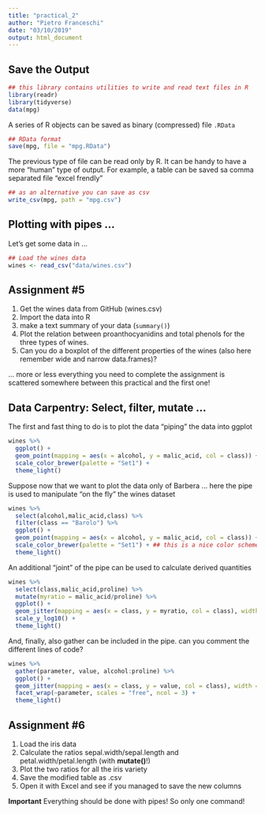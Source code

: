 ```yaml
---
title: "practical_2"
author: "Pietro Franceschi"
date: "03/10/2019"
output: html_document
---
```


## Save the Output

```r
## this library contains utilities to write and read text files in R
library(readr)
library(tidyverse)
data(mpg)
```

A series of R objects can be saved as binary (compressed) file `.RData`

```r
## RData format
save(mpg, file = "mpg.RData")
```


The previous type of file can be read only by R. It can be handy to have a more "human" type of output.
For example, a table can be saved sa comma separated file "excel frendly"

```r
## as an alternative you can save as csv
write_csv(mpg, path = "mpg.csv")
```

## Plotting with pipes ...

Let's get some data in ...
```r
## Load the wines data
wines <- read_csv("data/wines.csv") 
```

## Assignment #5
1. Get the wines data from GitHub (wines.csv)
2. Import the data into R
3. make a text summary of your data (`summary()`)
4. Plot the relation between proanthocyanidins and total phenols for the three types of wines.
5. Can you do a boxplot of the different properties of the wines (also here remember wide and narrow data.frames)?

... more or less everything you need to complete the assignment is scattered somewhere between this practical and the first one!


## Data Carpentry: Select, filter, mutate ...

The first and fast thing to do is to plot the data "piping" the data into ggplot

```r
wines %>% 
  ggplot() +
  geom_point(mapping = aes(x = alcohol, y = malic_acid, col = class)) +
  scale_color_brewer(palette = "Set1") + 
  theme_light()
```


Suppose now that we want to plot the data only of Barbera ... here the pipe is used to manipulate "on the fly" the wines dataset 

```r
wines %>% 
  select(alcohol,malic_acid,class) %>% 
  filter(class == "Barolo") %>% 
  ggplot() +
  geom_point(mapping = aes(x = alcohol, y = malic_acid, col = class)) +
  scale_color_brewer(palette = "Set1") + ## this is a nice color scheme ;-)
  theme_light()
```

An additional "joint" of the pipe can be used to calculate derived quantities

```r
wines %>% 
  select(class,malic_acid,proline) %>% 
  mutate(myratio = malic_acid/proline) %>% 
  ggplot() + 
  geom_jitter(mapping = aes(x = class, y = myratio, col = class), width = 0.1) +
  scale_y_log10() +
  theme_light()
```

And, finally, also gather can be included in the pipe. can you comment the different lines of code? 


```r
wines %>% 
  gather(parameter, value, alcohol:proline) %>% 
  ggplot() + 
  geom_jitter(mapping = aes(x = class, y = value, col = class), width = 0.2, size = 0.2, alpha = 0.7) + 
  facet_wrap(~parameter, scales = "free", ncol = 3) + 
  theme_light()
```


## Assignment #6
1. Load the iris data 
2. Calculate the ratios sepal.width/sepal.length and petal.width/petal.length (with **mutate()**!)
3. Plot the two ratios for all the iris variety
4. Save the modified table as .csv
5. Open it with Excel and see if you managed to save the new columns

**Important** Everything should be done with pipes! So only one command!




